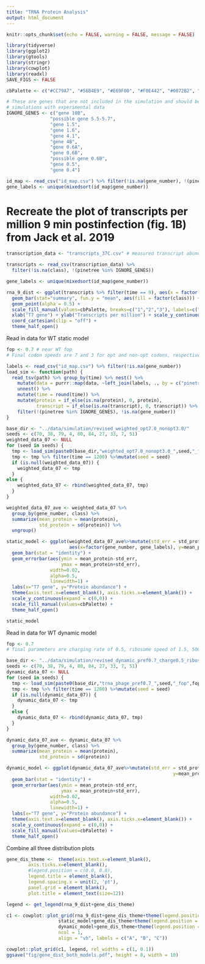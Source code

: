 ```yaml
---
title: "TRNA Protein Analysis"
output: html_document
---
```


```r
knitr::opts_chunk$set(echo = FALSE, warning = FALSE, message = FALSE)

library(tidyverse)
library(ggplot2)
library(gtools)
library(stringr)
library(cowplot)
library(readxl)
SAVE_FIGS <- FALSE

cbPalette <- c("#CC79A7", "#56B4E9", "#E69F00", "#F0E442", "#0072B2", "#D55E00", "#009E73", "#999999")

# These are genes that are not included in the simulation and should be removed before comparing
# simulations with experimental data
IGNORE_GENES <- c("gene 10B",
                "possible gene 5.5-5.7",
                "gene 1.5",
                "gene 1.6",
                "gene 4.1",
                "gene 4B",
                "gene 0.6A",
                "gene 0.6B",
                "possible gene 0.6B",
                "gene 0.5",
                "gene 0.4")
```

```r
id_map <- read_csv("id_map.csv") %>% filter(!is.na(gene_number), !(pinetree %in% IGNORE_GENES))
gene_labels <- unique(mixedsort(id_map$gene_number))
```

# Recreate the plot of transcripts per million 9 min postinfection (fig. 1B) from Jack et al. 2019

```r
transcription_data <- "transcripts_37C.csv" # measured transcript abundances downloaded from https://github.com/benjaminjack/phage_simulation

transcripts <- read_csv(transcription_data) %>% 
  filter(!is.na(class), !(pinetree %in% IGNORE_GENES))

gene_labels <- unique(mixedsort(id_map$gene_number))

rna_9_dist <- ggplot(transcripts %>% filter(time == 9), aes(x = factor(gene_number, levels=gene_labels), y = tpm)) + 
  geom_bar(stat="summary", fun.y = "mean", aes(fill = factor(class))) +
  geom_point(alpha = 0.5) + 
  scale_fill_manual(values=cbPalette, breaks=c("1","2","3"), labels=c("class I", "class II", "class III")) +
  xlab("T7 gene") + ylab("Transcripts per million") + scale_y_continuous(expand = c(0,0)) +
  coord_cartesian(clip = "off") +
  theme_half_open()
```

Read in data for WT static model

```r
fop <- 0.7 # near WT fop
# Final codon speeds are 7 and 3 for opt and non-opt codons, respectively

labels <- read_csv("id_map.csv") %>% filter(!is.na(gene_number))
load_sim <- function(path) {
  read_tsv(path) %>% group_by(time) %>% nest() %>%
    mutate(data = purrr::map(data, ~left_join(labels, ., by = c("pinetree" = "species")))) %>%
    unnest() %>%
    mutate(time = round(time)) %>%
    mutate(protein = if_else(is.na(protein), 0, protein),
           transcript = if_else(is.na(transcript), 0, transcript)) %>%
    filter(!(pinetree %in% IGNORE_GENES), !is.na(gene_number))
}

base_dir <- "../data/simulation/revised_weighted_opt7.0_nonopt3.0/"
seeds <- c(70, 38, 79, 4, 80, 84, 27, 33, 7, 51)
weighted_data_07 <- NULL
for (seed in seeds) {
  tmp <- load_sim(paste0(base_dir,"weighted_opt7.0_nonopt3.0_",seed,"_fop",fop,".tsv"))
  tmp <- tmp %>% filter(time == 1200) %>%mutate(seed = seed)
  if (is.null(weighted_data_07)) {
    weighted_data_07 <- tmp
  }
else {
    weighted_data_07 <- rbind(weighted_data_07, tmp)
  }
}
```

```r
weighted_data_07_ave <- weighted_data_07 %>% 
  group_by(gene_number, class) %>% 
  summarize(mean_protein = mean(protein),
            std_protein = sd(protein)) %>%
  ungroup()
```


```r
static_model <- ggplot(weighted_data_07_ave%>%mutate(std_err = std_protein/sqrt(10)), 
                       aes(x=factor(gene_number, gene_labels), y=mean_protein, fill=factor(class))) +
  geom_bar(stat = "identity") +
  geom_errorbar(aes(ymin = mean_protein-std_err, 
                    ymax = mean_protein+std_err), 
                width=0.02,
                alpha=0.5,
                linewidth=1) +
  labs(x="T7 gene", y="Protein abundance") +
  theme(axis.text.x=element_blank(), axis.ticks.x=element_blank()) +
  scale_y_continuous(expand = c(0,0)) +
  scale_fill_manual(values=cbPalette) +
  theme_half_open()

static_model
```

Read in data for WT dynamic model

```r
fop <- 0.7
# final parameters are charging rate of 0.5, ribosome speed of 1.5, 50000 total tRNAs, and 7:3 tRNA ratio

base_dir <- "../data/simulation/revised_dynamic_pref0.7_charge0.5_ribospeed1.5/"
seeds <- c(70, 38, 79, 4, 80, 84, 27, 33, 7, 51)
dynamic_data_07 <- NULL
for (seed in seeds) {
  tmp <- load_sim(paste0(base_dir,"trna_phage_pref0.7_",seed,"_fop",fop,"_ribospeed1.5_trna50000.tsv"))
  tmp <- tmp %>% filter(time == 1200) %>%mutate(seed = seed)
  if (is.null(dynamic_data_07)) {
    dynamic_data_07 <- tmp
  }
  else {
    dynamic_data_07 <- rbind(dynamic_data_07, tmp)
  }
}

dynamic_data_07_ave <- dynamic_data_07 %>% 
  group_by(gene_number, class) %>% 
  summarize(mean_protein = mean(protein),
            std_protein = sd(protein))

```

```r
dynamic_model <- ggplot(dynamic_data_07_ave%>%mutate(std_err = std_protein / sqrt(10)), aes(x=factor(gene_number, gene_labels), 
                                                             y=mean_protein, fill=factor(class))) +
  geom_bar(stat = "identity") +
  geom_errorbar(aes(ymin = mean_protein-std_err, 
                    ymax = mean_protein+std_err), 
                width=0.02,
                alpha=0.5,
                linewidth=1) +
  labs(x="T7 gene", y="Protein abundance") +
  theme(axis.text.x=element_blank(), axis.ticks.x=element_blank()) +
  scale_y_continuous(expand = c(0,0)) +
  scale_fill_manual(values=cbPalette) +
  theme_half_open()
```

Combine all three distribution plots

```r
gene_dis_theme <-  theme(axis.text.x=element_blank(), 
        axis.ticks.x=element_blank(), 
        #legend.position = c(0.0, 0.8), 
        legend.title = element_blank(), 
        legend.spacing.x = unit(2, 'pt'),
        panel.grid = element_blank(),
        plot.title = element_text(size=12))

legend <- get_legend(rna_9_dist+gene_dis_theme)

c1 <- cowplot::plot_grid(rna_9_dist+gene_dis_theme+theme(legend.position = "none"), 
                   static_model+gene_dis_theme+theme(legend.position = "none"), 
                   dynamic_model+gene_dis_theme+theme(legend.position = "none"), 
                   ncol = 1,
                   align = "vh", labels = c("A", "B", "C"))

cowplot::plot_grid(c1, legend, rel_widths = c(1, 0.1))
ggsave("fig/gene_dist_both_models.pdf", height = 8, width = 10)
```


